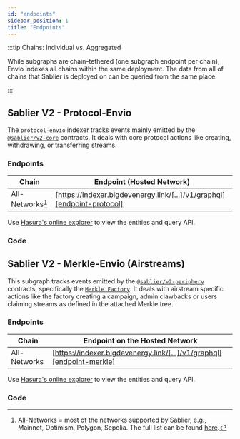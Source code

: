 ```yaml
---
id: "endpoints"
sidebar_position: 1
title: "Endpoints"
---
```



:::tip Chains: Individual vs. Aggregated

While subgraphs are chain-tethered (one subgraph endpoint per chain), Envio indexes all chains within the same
deployment. The data from all of chains that Sablier is deployed on can be queried from the same place.

:::

## Sablier V2 - Protocol-Envio

The `protocol-envio` indexer tracks events mainly emitted by the
[`@sablier/v2-core`](/contracts/v2/reference/overview#core) contracts. It deals with core protocol actions like
creating, withdrawing, or transferring streams.

### Endpoints

| Chain            | Endpoint (Hosted Network)                                               |
| ---------------- | ----------------------------------------------------------------------- |
| All-Networks[^1] | [https://indexer.bigdevenergy.link/[...]/v1/graphql][endpoint-protocol] |

Use [Hasura's online explorer](https://cloud.hasura.io/public/graphiql?) to view the entities and query API.

### Code

<LinkPreview
  href="https://github.com/sablier-labs/v2-subgraphs/tree/main/apps/protocol-envio"
  icon="github"
  subtitle="Github - sablier-labs/v2-subgraphs"
  title="Sablier V2 protocol subgraph (Envio)"
/>

## Sablier V2 - Merkle-Envio (Airstreams)

This subgraph tracks events emitted by the [`@sablier/v2-periphery`](/contracts/v2/reference/overview#periphery)
contracts, specifically the [`Merkle Factory`](/contracts/v2/reference/periphery/contract.SablierV2MerkleLockupFactory).
It deals with airstream specific actions like the factory creating a campaign, admin clawbacks or users claiming streams
as defined in the attached Merkle tree.

[endpoint-protocol]: https://indexer.bigdevenergy.link/9e37ca4/v1/graphql

### Endpoints

| Chain        | Endpoint on the Hosted Network                                        |
| ------------ | --------------------------------------------------------------------- |
| All-Networks | [https://indexer.bigdevenergy.link/[...]/v1/graphql][endpoint-merkle] |

Use [Hasura's online explorer](https://cloud.hasura.io/public/graphiql?) to view the entities and query API.

[endpoint-merkle]: https://indexer.bigdevenergy.link/508d217/v1/graphql

### Code

<LinkPreview
  href="https://github.com/sablier-labs/v2-subgraphs/tree/main/apps/protocol"
  icon="github"
  subtitle="Github - sablier-labs/v2-subgraphs"
  title="Sablier V2 protocol subgraph (The Graph)"
/>

[^1]:
    All-Networks = most of the networks supported by Sablier, e.g., Mainnet, Optimism, Polygon, Sepolia. The full list
    can be found
    [here](https://github.com/sablier-labs/v2-subgraphs/blob/main/apps/protocol-envio/src/constants/chains/index.ts).
